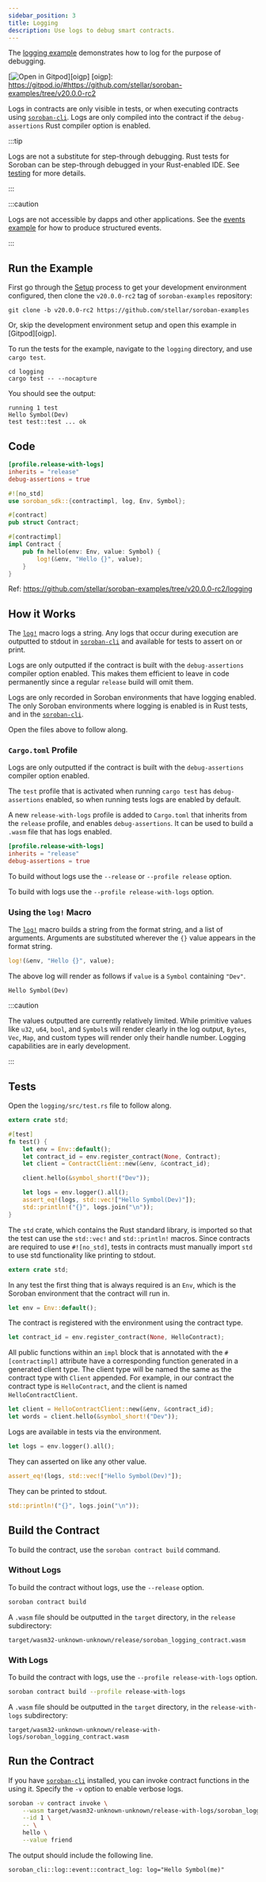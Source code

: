```yaml
---
sidebar_position: 3
title: Logging
description: Use logs to debug smart contracts.
---
```


<head>
  <title>Use logs to debug smart contracts.</title>
  <meta charSet="utf-8" />
  <meta property="og:title" content="Use logs to debug smart contracts." />
  <meta
    property="og:description"
    content="Employ logging to debug your smart contracts."
  />
  <link
    rel="canonical"
    href="https://soroban.stellar.org/docs/basic-tutorials/logging"
  />
</head>

The [logging example] demonstrates how to log for the purpose of debugging.

[![Open in Gitpod](https://gitpod.io/button/open-in-gitpod.svg)][oigp]
[oigp]: https://gitpod.io/#https://github.com/stellar/soroban-examples/tree/v20.0.0-rc2

Logs in contracts are only visible in tests, or when executing contracts using
[`soroban-cli`]. Logs are only compiled into the contract if the
`debug-assertions` Rust compiler option is enabled.

[logging example]: https://github.com/stellar/soroban-examples/tree/v20.0.0-rc2/hello_world

:::tip

Logs are not a substitute for step-through debugging. Rust tests for Soroban can
be step-through debugged in your Rust-enabled IDE. See [testing] for more
details.

:::

:::caution

Logs are not accessible by dapps and other applications. See the [events
example] for how to produce structured events.

:::

[testing]: ../getting-started/hello-world.mdx#testing
[events example]: events.mdx

## Run the Example

First go through the [Setup] process to get your development environment
configured, then clone the `v20.0.0-rc2` tag of `soroban-examples` repository:

[Setup]: ../getting-started/setup.mdx

```
git clone -b v20.0.0-rc2 https://github.com/stellar/soroban-examples
```

Or, skip the development environment setup and open this example in [Gitpod][oigp].

To run the tests for the example, navigate to the `logging` directory, and use
`cargo test`.

```
cd logging
cargo test -- --nocapture
```

You should see the output:

```
running 1 test
Hello Symbol(Dev)
test test::test ... ok
```

## Code

```toml title="Cargo.toml"
[profile.release-with-logs]
inherits = "release"
debug-assertions = true
```

```rust title="logging/src/lib.rs"
#![no_std]
use soroban_sdk::{contractimpl, log, Env, Symbol};

#[contract]
pub struct Contract;

#[contractimpl]
impl Contract {
    pub fn hello(env: Env, value: Symbol) {
        log!(&env, "Hello {}", value);
    }
}
```

Ref: https://github.com/stellar/soroban-examples/tree/v20.0.0-rc2/logging

## How it Works

The [`log!`] macro logs a string. Any logs that occur during execution are
outputted to stdout in [`soroban-cli`] and available for tests to assert on
or print.

Logs are only outputted if the contract is built with the `debug-assertions`
compiler option enabled. This makes them efficient to leave in code permanently
since a regular `release` build will omit them.

Logs are only recorded in Soroban environments that have logging enabled. The
only Soroban environments where logging is enabled is in Rust tests, and in the
[`soroban-cli`].

Open the files above to follow along.

### `Cargo.toml` Profile

Logs are only outputted if the contract is built with the `debug-assertions`
compiler option enabled.

The `test` profile that is activated when running `cargo test` has
`debug-assertions` enabled, so when running tests logs are enabled by default.

A new `release-with-logs` profile is added to `Cargo.toml` that inherits from
the `release` profile, and enables `debug-assertions`. It can be used to build a
`.wasm` file that has logs enabled.

```toml
[profile.release-with-logs]
inherits = "release"
debug-assertions = true
```

To build without logs use the `--release` or `--profile release` option.

To build with logs use the `--profile release-with-logs` option.

### Using the `log!` Macro

The [`log!`] macro builds a string from the format string, and a list of
arguments. Arguments are substituted wherever the `{}` value appears in the
format string.

```rust
log!(&env, "Hello {}", value);
```

The above log will render as follows if `value` is a `Symbol` containing
`"Dev"`.

```
Hello Symbol(Dev)
```

:::caution

The values outputted are currently relatively limited. While primitive values
like `u32`, `u64`, `bool`, and `Symbol`s will render clearly in the log output,
`Bytes`, `Vec`, `Map`, and custom types will render only their handle
number. Logging capabilities are in early development.

:::

## Tests

Open the `logging/src/test.rs` file to follow along.

```rust title="logging/src/test.rs"
extern crate std;

#[test]
fn test() {
    let env = Env::default();
    let contract_id = env.register_contract(None, Contract);
    let client = ContractClient::new(&env, &contract_id);

    client.hello(&symbol_short!("Dev"));

    let logs = env.logger().all();
    assert_eq!(logs, std::vec!["Hello Symbol(Dev)"]);
    std::println!("{}", logs.join("\n"));
}
```

The `std` crate, which contains the Rust standard library, is imported so that
the test can use the `std::vec!` and `std::println!` macros. Since contracts are
required to use `#![no_std]`, tests in contracts must manually import `std` to
use std functionality like printing to stdout.

```rust
extern crate std;
```

In any test the first thing that is always required is an `Env`, which is the
Soroban environment that the contract will run in.

```rust
let env = Env::default();
```

The contract is registered with the environment using the contract type.

```rust
let contract_id = env.register_contract(None, HelloContract);
```

All public functions within an `impl` block that is annotated with the
`#[contractimpl]` attribute have a corresponding function generated in a
generated client type. The client type will be named the same as the contract
type with `Client` appended. For example, in our contract the contract type is
`HelloContract`, and the client is named `HelloContractClient`.

```rust
let client = HelloContractClient::new(&env, &contract_id);
let words = client.hello(&symbol_short!("Dev"));
```

Logs are available in tests via the environment.

```rust
let logs = env.logger().all();
```

They can asserted on like any other value.

```rust
assert_eq!(logs, std::vec!["Hello Symbol(Dev)"]);
```

They can be printed to stdout.

```rust
std::println!("{}", logs.join("\n"));
```

## Build the Contract

To build the contract, use the `soroban contract build` command.

### Without Logs

To build the contract without logs, use the `--release` option.

```sh
soroban contract build
```

A `.wasm` file should be outputted in the `target` directory, in the
`release` subdirectory:

```
target/wasm32-unknown-unknown/release/soroban_logging_contract.wasm
```

### With Logs

To build the contract with logs, use the `--profile release-with-logs` option.

```sh
soroban contract build --profile release-with-logs
```

A `.wasm` file should be outputted in the `target` directory, in the
`release-with-logs` subdirectory:

```
target/wasm32-unknown-unknown/release-with-logs/soroban_logging_contract.wasm
```

## Run the Contract

If you have [`soroban-cli`] installed, you can invoke contract functions in the
using it. Specify the `-v` option to enable verbose logs.

```sh
soroban -v contract invoke \
    --wasm target/wasm32-unknown-unknown/release-with-logs/soroban_logging_contract.wasm \
    --id 1 \
    -- \
    hello \
    --value friend
```

The output should include the following line.

```
soroban_cli::log::event::contract_log: log="Hello Symbol(me)"
```

[`log!`]: https://docs.rs/soroban-sdk/latest/soroban_sdk/macro.log.html
[`soroban-cli`]: ../getting-started/setup#install-the-soroban-cli
